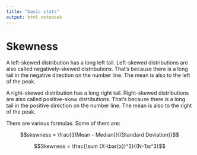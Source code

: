 ```yaml
---
title: "basic stats"
output: html_notebook
---
```


# Skewness

A left-skewed distribution has a long left tail. Left-skewed distributions are also called negatively-skewed distributions. That’s because there is a long tail in the negative direction on the number line. The mean is also to the left of the peak.

A right-skewed distribution has a long right tail. Right-skewed distributions are also called positive-skew distributions. That’s because there is a long tail in the positive direction on the number line. The mean is also to the right of the peak.

There are various formulas. Some of them are:

$$skewness = \frac{3(Mean - Median)}{(Standard Deviation)}$$

$$Skewness = \frac{\sum (X-\bar{x})^3}{(N-1)s^3}$$

